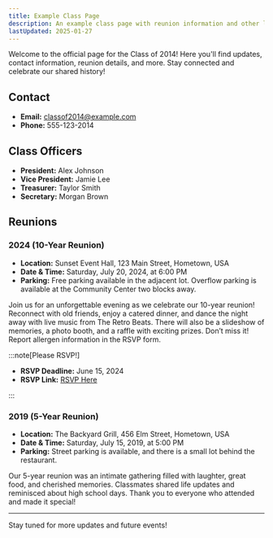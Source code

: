 ```yaml
---
title: Example Class Page
description: An example class page with reunion information and other links
lastUpdated: 2025-01-27
---
```



Welcome to the official page for the Class of 2014!
Here you'll find updates, contact information, reunion details, and more.
Stay connected and celebrate our shared history!

## Contact

- **Email:** [classof2014@example.com](mailto:classof2014@example.com)
- **Phone:** 555-123-2014

<CardGrid>
  <LinkCard
      title="Class of Example Facebook Group"
      icon="facebook"
      href="https://www.example.com"
      description="All class of example members are encouraged to join."
    />
</CardGrid>

## Class Officers

- **President:** Alex Johnson
- **Vice President:** Jamie Lee
- **Treasurer:** Taylor Smith
- **Secretary:** Morgan Brown

## Reunions

### 2024 (10-Year Reunion)

- **Location:** Sunset Event Hall, 123 Main Street, Hometown, USA
- **Date & Time:** Saturday, July 20, 2024, at 6:00 PM
- **Parking:** Free parking available in the adjacent lot.
  Overflow parking is available at the Community Center two blocks away.

Join us for an unforgettable evening as we celebrate our 10-year reunion! Reconnect with old friends, enjoy a catered dinner, and dance the night away with live music from The Retro Beats.
There will also be a slideshow of memories, a photo booth, and a raffle with exciting prizes. Don’t miss it!
Report allergen information in the RSVP form.

:::note[Please RSVP!]

- **RSVP Deadline:** June 15, 2024
- **RSVP Link:** [RSVP Here](https://example.com/rsvp2014)

:::

### 2019 (5-Year Reunion)

- **Location:** The Backyard Grill, 456 Elm Street, Hometown, USA
- **Date & Time:** Saturday, July 15, 2019, at 5:00 PM
- **Parking:** Street parking is available, and there is a small lot behind the restaurant.

Our 5-year reunion was an intimate gathering filled with laughter, great food, and cherished memories.
Classmates shared life updates and reminisced about high school days.
Thank you to everyone who attended and made it special!

---

Stay tuned for more updates and future events!
